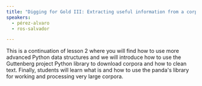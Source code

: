 ```yaml
---
title: "Digging for Gold III: Extracting useful information from a corpus pt2"
speakers:
  - pérez-alvaro
  - ros-salvador

---
```


This is a continuation of lesson 2 where you will find how to use more advanced Python data structures and we will introduce how to use the Guttenberg project Python library to download corpora and how to clean text. Finally, students will learn what is and how to use the panda's library for working and processing very large corpora.
<YouTube
  id="MPQIXjtZPoE"
  caption="Digging for Gold III: Extracting useful information from a corpus pt2"
/>
<Speakers>
  <Speaker speaker="pérez-alvaro">
  </Speaker>
  <Speaker speaker="ros-salvador">
  </Speaker>
</Speakers>
